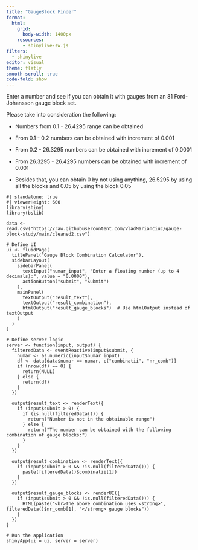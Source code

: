 ```yaml
---
title: "GaugeBlock Finder"
format:
  html:
    grid: 
      body-width: 1400px
    resources: 
      - shinylive-sw.js
filters: 
  - shinylive
editor: visual
theme: flatly
smooth-scroll: true
code-fold: show
---
```


Enter a number and see if you can obtain it with gauges from an 81 Ford-Johansson gauge block set.

Please take into consideration the following:

-   Numbers from 0.1 - 26.4295 range can be obtained

-   From 0.1 - 0.2 numbers can be obtained with increment of 0.001

-   From 0.2 - 26.3295 numbers can be obtained with increment of 0.0001

-   From 26.3295 - 26.4295 numbers can be obtained with increment of 0.001

-   Besides that, you can obtain 0 by not using anything, 26.5295 by using all the blocks and 0.05 by using the block 0.05

```shinylive-r
#| standalone: true
#| viewerHeight: 600
library(shiny)
library(bslib)

data <- read.csv("https://raw.githubusercontent.com/VladMarianciuc/gauge-block-study/main/cleaned2.csv")

# Define UI
ui <- fluidPage(
  titlePanel("Gauge Block Combination Calculator"),
  sidebarLayout(
    sidebarPanel(
      textInput("numar_input", "Enter a floating number (up to 4 decimals):", value = "0.0000"),
      actionButton("submit", "Submit")
    ),
    mainPanel(
      textOutput("result_text"),
      textOutput("result_combination"),
      htmlOutput("result_gauge_blocks")  # Use htmlOutput instead of textOutput
    )
  )
)

# Define server logic
server <- function(input, output) {
  filteredData <- eventReactive(input$submit, {
    numar <- as.numeric(input$numar_input)
    df <- data[data$numar == numar, c("combinatii", "nr_comb")]
    if (nrow(df) == 0) {
      return(NULL)
    } else {
      return(df)
    }
  })
  
  output$result_text <- renderText({
    if (input$submit > 0) {
      if (is.null(filteredData())) {
        return("Number is not in the obtainable range")
      } else {
        return("The number can be obtained with the following combination of gauge blocks:")
      }
    }
  })
  
  output$result_combination <- renderText({
    if (input$submit > 0 && !is.null(filteredData())) {
      paste(filteredData()$combinatii[1])
    }
  })
  
  output$result_gauge_blocks <- renderUI({
    if (input$submit > 0 && !is.null(filteredData())) {
      HTML(paste("<br>The above combination uses <strong>", filteredData()$nr_comb[1], "</strong> gauge blocks"))
    }
  })
}

# Run the application 
shinyApp(ui = ui, server = server)
```
